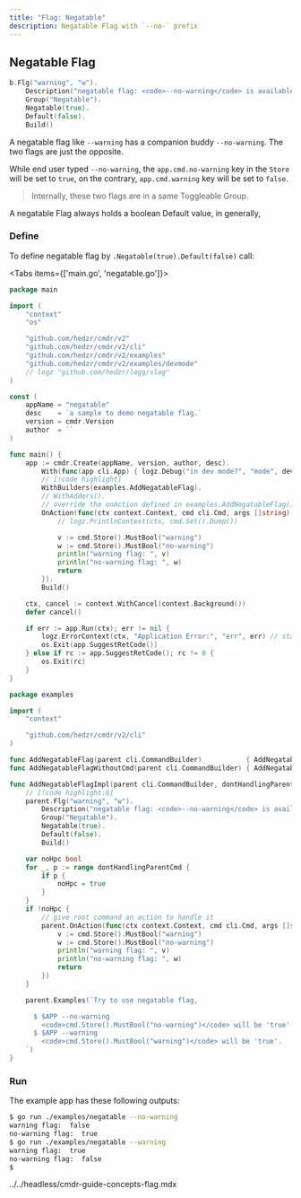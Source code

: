 ```yaml
---
title: "Flag: Negatable"
description: Negatable Flag with `--no-` prefix
---
```


## Negatable Flag

```go
b.Flg("warning", "w").
	Description("negatable flag: <code>--no-warning</code> is available", "").
	Group("Negatable").
	Negatable(true).
	Default(false).
	Build()
```

A negatable flag like `--warning` has a companion buddy `--no-warning`.
The two flags are just the opposite.

While end user typed `--no-warning`, the `app.cmd.no-warning` key in the `Store` will be set to `true`, on the contrary, `app.cmd.warning` key will be set to `false`.

> Internally, these two flags are in a same Toggleable Group.

A negatable Flag always holds a boolean Default value, in generally,

### Define

To define negatable flag by `.Negatable(true).Default(false)` call:

<Tabs items={['main.go', 'negatable.go']}>

<Tab key="main.go">

```go title="main.go"
package main

import (
	"context"
	"os"

	"github.com/hedzr/cmdr/v2"
	"github.com/hedzr/cmdr/v2/cli"
	"github.com/hedzr/cmdr/v2/examples"
	"github.com/hedzr/cmdr/v2/examples/devmode"
	// logz "github.com/hedzr/logg/slog"
)

const (
	appName = "negatable"
	desc    = `a sample to demo negatable flag.`
	version = cmdr.Version
	author  = ``
)

func main() {
	app := cmdr.Create(appName, version, author, desc).
		With(func(app cli.App) { logz.Debug("in dev mode?", "mode", devmode.InDevelopmentMode()) }).
		// [!code highlight]
		WithBuilders(examples.AddNegatableFlag).
		// WithAdders().
		// override the onAction defined in examples.AddNegatableFlag()
		OnAction(func(ctx context.Context, cmd cli.Cmd, args []string) (err error) {
			// logz.PrintlnContext(ctx, cmd.Set().Dump())

			v := cmd.Store().MustBool("warning")
			w := cmd.Store().MustBool("no-warning")
			println("warning flag: ", v)
			println("no-warning flag: ", w)
			return
		}).
		Build()

	ctx, cancel := context.WithCancel(context.Background())
	defer cancel()

	if err := app.Run(ctx); err != nil {
		logz.ErrorContext(ctx, "Application Error:", "err", err) // stacktrace if in debug mode/build
		os.Exit(app.SuggestRetCode())
	} else if rc := app.SuggestRetCode(); rc != 0 {
		os.Exit(rc)
	}
}
```

</Tab>

<Tab key="negatable.go">

```go title="negatable.go"
package examples

import (
	"context"

	"github.com/hedzr/cmdr/v2/cli"
)

func AddNegatableFlag(parent cli.CommandBuilder)           { AddNegatableFlagImpl(parent) }
func AddNegatableFlagWithoutCmd(parent cli.CommandBuilder) { AddNegatableFlagImpl(parent, true) }

func AddNegatableFlagImpl(parent cli.CommandBuilder, dontHandlingParentCmd ...bool) {
	// [!code highlight:6]
	parent.Flg("warning", "w").
		Description("negatable flag: <code>--no-warning</code> is available", "").
		Group("Negatable").
		Negatable(true).
		Default(false).
		Build()

	var noHpc bool
	for _, p := range dontHandlingParentCmd {
		if p {
			noHpc = true
		}
	}
	if !noHpc {
		// give root command an action to handle it
		parent.OnAction(func(ctx context.Context, cmd cli.Cmd, args []string) (err error) {
			v := cmd.Store().MustBool("warning")
			w := cmd.Store().MustBool("no-warning")
			println("warning flag: ", v)
			println("no-warning flag: ", w)
			return
		})
	}

	parent.Examples(`Try to use negatable flag,

	  $ $APP --no-warning
	    <code>cmd.Store().MustBool("no-warning")</code> will be 'true'.
	  $ $APP --warning
	    <code>cmd.Store().MustBool("warning")</code> will be 'true'.
	`)
}
```

</Tab>
</Tabs>

### Run

The example app has these following outputs:

```bash
$ go run ./examples/negatable --no-warning
warning flag:  false
no-warning flag:  true
$ go run ./examples/negatable --warning
warning flag:  true
no-warning flag:  false
$
```

<include>../../headless/cmdr-guide-concepts-flag.mdx</include>

